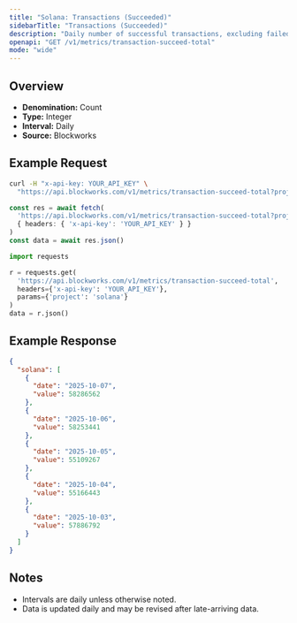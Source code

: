 ```yaml
---
title: "Solana: Transactions (Succeeded)"
sidebarTitle: "Transactions (Succeeded)"
description: "Daily number of successful transactions, excluding failed transactions."
openapi: "GET /v1/metrics/transaction-succeed-total"
mode: "wide"
---
```


## Overview

- **Denomination:** Count
- **Type:** Integer
- **Interval:** Daily
- **Source:** Blockworks

## Example Request

<CodeGroup>

```bash cURL
curl -H "x-api-key: YOUR_API_KEY" \
  "https://api.blockworks.com/v1/metrics/transaction-succeed-total?project=solana"
```

```typescript TypeScript
const res = await fetch(
  'https://api.blockworks.com/v1/metrics/transaction-succeed-total?project=solana',
  { headers: { 'x-api-key': 'YOUR_API_KEY' } }
)
const data = await res.json()
```

```python Python
import requests

r = requests.get(
  'https://api.blockworks.com/v1/metrics/transaction-succeed-total',
  headers={'x-api-key': 'YOUR_API_KEY'},
  params={'project': 'solana'}
)
data = r.json()
```

</CodeGroup>

## Example Response

```json
{
  "solana": [
    {
      "date": "2025-10-07",
      "value": 58286562
    },
    {
      "date": "2025-10-06",
      "value": 58253441
    },
    {
      "date": "2025-10-05",
      "value": 55109267
    },
    {
      "date": "2025-10-04",
      "value": 55166443
    },
    {
      "date": "2025-10-03",
      "value": 57886792
    }
  ]
}
```

## Notes
- Intervals are daily unless otherwise noted.
- Data is updated daily and may be revised after late-arriving data.
